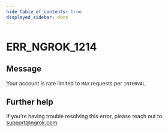 ```yaml
---
hide_table_of_contents: true
displayed_sidebar: docs
---
```



# ERR_NGROK_1214

## Message

Your account is rate limited to `MAX` requests per `INTERVAL`.

<ErrorDetails error="err_ngrok_1214" />

## Further help

If you're having trouble resolving this error, please reach out to [support@ngrok.com](mailto:support@ngrok.com?subject=Help%20with%20ERR_NGROK_1214).
